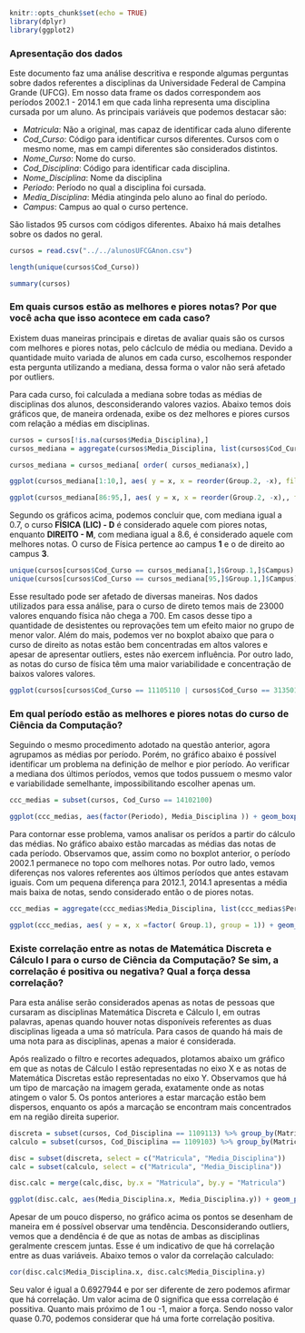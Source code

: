 ```r
knitr::opts_chunk$set(echo = TRUE)
library(dplyr)
library(ggplot2)
```

### Apresentação dos dados

Este documento faz uma análise descritiva e responde algumas perguntas sobre dados referentes a disciplinas da Universidade Federal de Campina Grande (UFCG). Em nosso data frame os dados correspondem aos períodos 2002.1 - 2014.1 em que cada linha representa uma disciplina cursada por um aluno. As principais variáveis que podemos destacar são:

* *Matricula*: Não a original, mas capaz de identificar cada aluno diferente
* *Cod_Curso*: Código para identificar cursos diferentes. Cursos com o mesmo nome, mas em campi diferentes são considerados distintos.
* *Nome_Curso*: Nome do curso.
* *Cod_Disciplina*: Código para identificar cada disciplina.
* *Nome_Disciplina*: Nome da disciplina
* *Periodo*: Período no qual a disciplina foi cursada.
* *Media_Disciplina*: Média atinginda pelo aluno ao final do período.
* *Campus*: Campus ao qual o curso pertence.

São listados 95 cursos com códigos diferentes. Abaixo há mais detalhes sobre os dados no geral. 

```r
cursos = read.csv("../../alunosUFCGAnon.csv")

length(unique(cursos$Cod_Curso))

summary(cursos)
```

### Em quais cursos estão as melhores e piores notas? Por que você acha que isso acontece em cada caso?

Existem duas maneiras principais e diretas de avaliar quais são os cursos com melhores e piores notas, pelo cáclculo de média ou mediana. Devido a quantidade muito variada de alunos em cada curso, escolhemos responder esta pergunta utilizando a mediana, dessa forma o valor não será afetado por outliers.

Para cada curso, foi calculada a mediana sobre todas as médias de disciplinas dos alunos, desconsiderando valores vazios. Abaixo temos dois gráficos que, de maneira ordenada, exibe os dez melhores e piores cursos com relação a médias em disciplinas. 

```r
cursos = cursos[!is.na(cursos$Media_Disciplina),]
cursos_mediana = aggregate(cursos$Media_Disciplina, list(cursos$Cod_Curso, cursos$Nome_Curso, cursos$Campus), FUN = median)

cursos_mediana = cursos_mediana[ order( cursos_mediana$x),]

ggplot(cursos_mediana[1:10,], aes( y = x, x = reorder(Group.2, -x), fill=factor(Group.3))) + geom_bar(position="dodge", stat="identity") +  geom_text(aes(label=x),size = 4) + coord_flip() + labs(title = "Cursos com piores notas", x = "Curso", y = "Mediana", fill = "Campus")

ggplot(cursos_mediana[86:95,], aes( y = x, x = reorder(Group.2, -x),, fill=factor(Group.3))) + geom_bar(stat="identity", position="dodge") +  geom_text(aes(label=x),size = 4) + coord_flip()  + labs(title = "Cursos com melhores notas", x = "Curso", y = "Mediana", fill = "Campus")
```

Segundo os gráficos acima, podemos concluir que, com mediana igual a 0.7, o curso **FÍSICA (LIC) - D** é considerado aquele com piores notas, enquanto **DIREITO - M**,  com mediana igual a 8.6, é considerado aquele com melhores notas. O curso de Física pertence ao campus **1** e o de direito ao campus **3**.

```r
unique(cursos[cursos$Cod_Curso == cursos_mediana[1,]$Group.1,]$Campus)
unique(cursos[cursos$Cod_Curso == cursos_mediana[95,]$Group.1,]$Campus)
```

Esse resultado pode ser afetado de diversas maneiras. Nos dados utilizados para essa análise, para o curso de direto temos mais de 23000 valores enquando física não chega a 700. Em casos desse tipo a quantidade de desistentes ou reprovações tem um efeito maior no grupo de menor valor. Além do mais, podemos ver no boxplot abaixo que para o curso de direito as notas estão bem concentradas em altos valores e apesar de apresentar outliers, estes não exercem influência. Por outro lado, as notas do curso de física têm uma maior variabilidade e concentração de baixos valores valores. 

```r
ggplot(cursos[cursos$Cod_Curso == 11105110 | cursos$Cod_Curso == 31350100,], aes( y = Media_Disciplina, x = Nome_Curso)) + geom_boxplot() + labs(title = "DIREITO - M x FÍSICA (LIC) - D", x = "Curso", y = "Média")
```

### Em qual período estão as melhores e piores notas do curso de Ciência da Computação?

Seguindo o mesmo procedimento adotado na questão anterior, agora agrupamos as médias por período. Porém, no gráfico abaixo é possível identificar um problema na definição de melhor e pior período. Ao verificar a mediana dos últimos períodos, vemos que todos pussuem o mesmo valor e variabilidade semelhante, impossibilitando escolher apenas um.

```r
ccc_medias = subset(cursos, Cod_Curso == 14102100)

ggplot(ccc_medias, aes(factor(Periodo), Media_Disciplina )) + geom_boxplot() + labs(title = "Notas de CC por período", x = "Período", y = "Nota") + theme(axis.text.x = element_text(angle = 90, hjust = 1))
```

Para contornar esse problema, vamos analisar os perídos a partir do cálculo das médias. No gráfico abaixo estão marcadas as médias das notas de cada período. Observamos que, assim como no boxplot anterior, o período 2002.1 permanece no topo com melhores notas. Por outro lado, vemos diferenças nos valores referentes aos últimos períodos que antes estavam iguais. Com um pequena diferença para 2012.1, 2014.1 apresentas a média mais baixa de notas, sendo considerado então o de piores notas.

```r
ccc_medias = aggregate(ccc_medias$Media_Disciplina, list(ccc_medias$Periodo), FUN = mean, na.rm=TRUE)

ggplot(ccc_medias, aes( y = x, x =factor( Group.1), group = 1)) + geom_line(color = "#d94801") + geom_point(size = 2, color = "#8c2d04") + labs(title = "Médias de notas de CC por período", x = "Período", y = "Média") + theme(axis.text.x = element_text(angle = 90, hjust = 1))
```

### Existe correlação entre as notas de Matemática Discreta e Cálculo I para o curso de Ciência da Computação? Se sim, a correlação é positiva ou negativa? Qual a força dessa correlação?

Para esta análise serão considerados apenas as notas de pessoas que cursaram as disciplinas Matemática Discreta e Cálculo I, em outras palavras, apenas quando houver notas disponíveis referentes as duas disciplinas ligeada a uma só matrícula. Para casos de quando há mais de uma nota para as disciplinas, apenas a maior é considerada. 

Após realizado o filtro e recortes adequados, plotamos abaixo um gráfico em que as notas de Cálculo I estão representadas no eixo X e as notas de Matemática Discretas estão representadas no eixo Y. Observamos que há um tipo de marcação na imagem gerada, exatamente onde as notas atingem o valor 5. Os pontos anteriores a estar marcação estão bem dispersos, enquanto os após a marcação se encontram mais concentrados em na região direita superior.

```r
discreta = subset(cursos, Cod_Disciplina == 1109113) %>% group_by(Matricula) %>% top_n(1, Media_Disciplina)
calculo = subset(cursos, Cod_Disciplina == 1109103) %>% group_by(Matricula) %>% top_n(1, Media_Disciplina)

disc = subset(discreta, select = c("Matricula", "Media_Disciplina"))
calc = subset(calculo, select = c("Matricula", "Media_Disciplina"))

disc.calc = merge(calc,disc, by.x = "Matricula", by.y = "Matricula")

ggplot(disc.calc, aes(Media_Disciplina.x, Media_Disciplina.y)) + geom_point(alpha = 0.5, color = "#7a0177") + labs(title = "Relação de notas Cálculo I x Matemática Discreta", x = "Notas de Cálculo I", y = "Notas de Matemática Discreta") + geom_smooth(method = lm)
```

Apesar de um pouco disperso, no gráfico acima os pontos se desenham de maneira em é possível observar uma tendência. Desconsiderando outliers, vemos que a dendência é de que as notas de ambas as disciplinas geralmente crescem juntas. Esse é um indicativo de que há correlação entre as duas variáveis. Abaixo temos o valor da correlação calculado:

```r
cor(disc.calc$Media_Disciplina.x, disc.calc$Media_Disciplina.y)
```

Seu valor é igual a  0.6927944 e por ser diferente de zero podemos afirmar que há correlação. Um valor acima de 0 significa que essa correlação é possitiva. Quanto mais próximo de 1 ou -1, maior a força. Sendo nosso valor quase 0.70, podemos considerar que há uma forte correlação positiva.